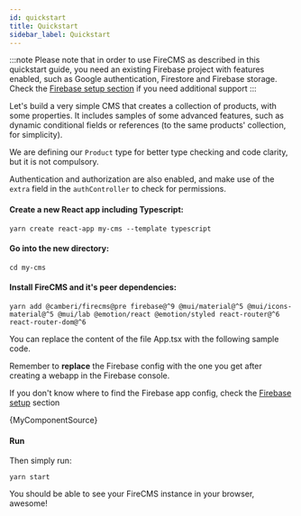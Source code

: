 ```yaml
---
id: quickstart
title: Quickstart
sidebar_label: Quickstart
---
```


:::note
Please note that in order to use FireCMS as described in this quickstart guide,
you need an existing Firebase project with features enabled, such as Google
authentication, Firestore and Firebase storage.
Check the [Firebase setup section](firebase_setup.md) if you need additional
support
:::

Let's build a very simple CMS that creates a collection of products, with
some properties. It includes samples of some advanced features, such as
dynamic conditional fields or references (to the same products' collection,
for simplicity).

We are defining our `Product` type for better type checking and code clarity,
but it is not compulsory.

Authentication and authorization are also enabled, and make use of the `extra`
field in the `authController` to check for permissions.

#### Create a new React app including Typescript:

```
yarn create react-app my-cms --template typescript
```

#### Go into the new directory:

```
cd my-cms
```

#### Install FireCMS and it's peer dependencies:

```
yarn add @camberi/firecms@pre firebase@^9 @mui/material@^5 @mui/icons-material@^5 @mui/lab @emotion/react @emotion/styled react-router@^6 react-router-dom@^6
```

You can replace the content of the file App.tsx with the following sample code.

Remember to **replace** the Firebase config with the one you get after creating
a webapp in the Firebase console.

If you don't know where to find the Firebase app config, check the
[Firebase setup](firebase_setup.md) section


<CodeBlock language="tsx">{MyComponentSource}</CodeBlock>

#### Run

Then simply run:

```
yarn start
```

You should be able to see your FireCMS instance in your browser, awesome!

